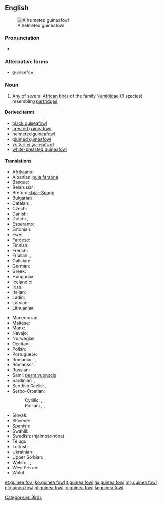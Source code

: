 {{wikipedia}}
==English==

[[Image:Helmeted guineafowl kruger.jpg|thumb|A helmeted guineafowl]]

===Pronunciation===
* {{IPA|/ˈɡɪni ˌfaʊl/}}

===Alternative forms===
* [[guineafowl]]

===Noun===
{{en-noun|head=[[guinea]] [[fowl]]}}

# Any of several [[African]] [[bird]]s of the family [[Numididae]] (6 species) resembling [[partridge]]s.

====Derived terms====
* [[black guineafowl]]
* [[crested guineafowl]]
* [[helmeted guineafowl]]
* [[plumed guineafowl]]
* [[vulturine guineafowl]]
* [[white-breasted guineafowl]]

====Translations====
{{trans-top|bird}}
* Afrikaans: {{t-|af|tarentaal}}
* Albanian: [[pula faraone]]
* Basque: {{t-|eu|pintada}}
* Belarusian: {{t-|be|цацарка|f}}
* Breton: [[klujar-Spagn]]
* Bulgarian: {{t-|bg|токачка|tr=tokačka|f}}
* Catalan: {{t+|ca|pintada|f}}, {{t-|ca|gallina de guinea|f}}
* Czech: {{t+|cs|perlička|f}}
* Danish: {{t-|da|perlehøne}}
* Dutch: {{t+|nl|parelhoen|n}}, {{t-|nl|poelepetaat|n}}
* Esperanto: {{t-|eo|numido}}
* Estonian: {{t-|et|pärlkana}}
* Ewe: {{tø|ee|tsaxe}}
* Faroese: {{t-|fo|perluhøna}}
* Finnish: {{t+|fi|helmikana}}
* French: {{t+|fr|pintade|m}}
* Friulian: {{tø|fur|faraone}}, {{tø|fur|gjaline faraone}}
* Galician: {{t-|gl|galiña de guiné|f}}
* German: {{t-|de|Perlhuhn|n}}
* Greek: {{t+|el|φραγκόκοτα|f}}
* Hungarian: {{t+|hu|gyöngytyúk}}
* Icelandic: {{t-|is|perluhænsn}}
* Irish: {{t-|ga|guine}}
* Italian: {{t+|it|faraona|f}}
* Ladin: {{tø|lld|faraona|f}}
* Latvian: {{t-|lv|pērļu vistiņa}}
* Lithuanian: {{t+|lt|patarška}}
{{trans-mid}}
* Macedonian: {{t-|mk|бисерка|f|tr=bíserka|sc=Cyrl}}
* Maltese: {{t-|mt|farawni}}
* Manx: {{t-|gv|eeanlee injinagh|m}}
* Navajo: {{tø|nv|naaʼahóóhaiłkizhígíí}}
* Norwegian: {{t-|no|perlehøne}}
* Occitan: {{t-|oc|pintarda|f}}
* Polish: {{t+|pl|perliczka|f}}
* Portuguese: {{t+|pt|galinha d'angola|f}}
* Romanian: {{t+|ro|bibilică|f}}, {{t+|ro|pichire|f}}
* Romansch: {{t-|rm|giaglina perlada|f}}
* Russian: {{t+|ru|цесарка|tr=cesarka|f}}
* Sami: [[pearalvuonccis]]
* Sardinian: {{t-|sc|magliocchina|f}}, {{t-|sc|pudda de ìndias|f}}
* Scottish Gaelic: {{t-|gd|coileach Innseanach|m}} {{qualifier|male}}, {{t-|gd|cearc Innseanach|f}} {{qualifier|female}}
* Serbo-Croatian:
*: Cyrillic: {{t-|sh|мисирка}}, {{t-|sh|бисерка}}, {{t-|sh|мoрка}}
*: Roman: {{t-|sh|misirka}}, {{t-|sh|biserka}}, {{t-|sh|morka}}
* Slovak: {{t-|sk|perlička|f}}
* Slovene: {{t+|sl|pegatka|f}}
* Spanish: {{t-|es|gallina de Guinea|f}}
* Swahili: {{t+|sw|kanga}}, {{t+|sw|kororo}}
* Swedish: {{t-|sv|pärlhöna|c}} (hjälmpärlhöna)
* Telugu: {{t+|te|గిన్నికోడి}}
* Turkish: {{t+|tr|beçtavuğu}}
* Ukrainian: {{t+|uk|цесарка|tr=cesarka|f}}
* Upper Sorbian: {{t-|hsb|parlawa}}, {{t-|hsb|krjepjena}}
* Welsh: {{t-|cy|iâr gini}}, {{t-|cy|combác}}, {{t-|cy|cochwat}}
* West Frisian: {{t-|fy|poepeletaat}}
* Wolof: {{t+|wo|naat|alt=naat bi}}
{{trans-bottom}}

[[Category:en:Birds]]

[[et:guinea fowl]]
[[ko:guinea fowl]]
[[lt:guinea fowl]]
[[hu:guinea fowl]]
[[mg:guinea fowl]]
[[nl:guinea fowl]]
[[pl:guinea fowl]]
[[ro:guinea fowl]]
[[ta:guinea fowl]]